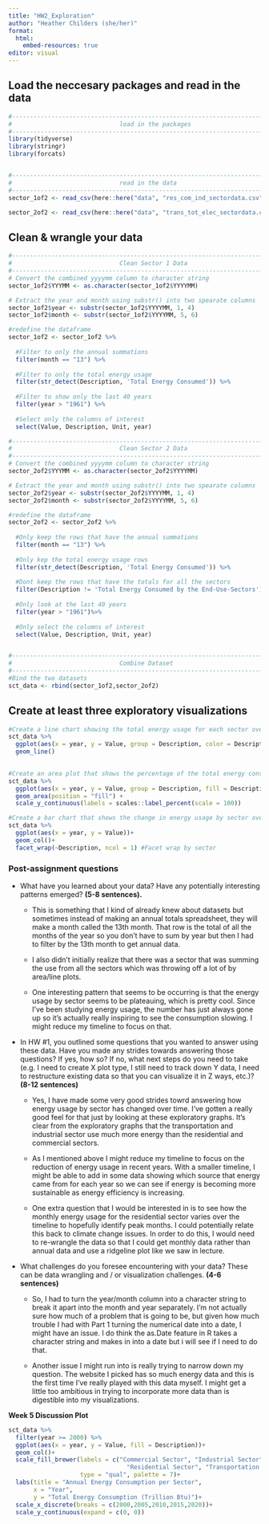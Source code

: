 ```yaml
---
title: "HW2_Exploration"
author: "Heather Childers (she/her)"
format:
  html:
    embed-resources: true
editor: visual
---
```


## Load the neccesary packages and read in the data

```r
#-------------------------------------------------------------------------------
#                              load in the packages                             
#-------------------------------------------------------------------------------
library(tidyverse)
library(stringr)
library(forcats)


#-------------------------------------------------------------------------------
#                              read in the data                             
#-------------------------------------------------------------------------------
sector_1of2 <- read_csv(here::here("data", "res_com_ind_sectordata.csv"))

sector_2of2 <- read_csv(here::here("data", "trans_tot_elec_sectordata.csv"))
```

## Clean & wrangle your data

```r
#------------------------------------------------------------------------------
#                              Clean Sector 1 Data                             
#-------------------------------------------------------------------------------
# Convert the combined yyyymm column to character string
sector_1of2$YYYMM <- as.character(sector_1of2$YYYYMM)

# Extract the year and month using substr() into two spearate columns
sector_1of2$year <- substr(sector_1of2$YYYYMM, 1, 4)
sector_1of2$month <- substr(sector_1of2$YYYYMM, 5, 6)

#redefine the dataframe
sector_1of2 <- sector_1of2 %>% 
  
  #Filter to only the annual summations
  filter(month == "13") %>% 
  
  #Filter to only the total energy usage
  filter(str_detect(Description, 'Total Energy Consumed')) %>%
  
  #Filter to show only the last 40 years
  filter(year > "1961") %>% 
  
  #Select only the columns of interest
  select(Value, Description, Unit, year)

#------------------------------------------------------------------------------
#                              Clean Sector 2 Data                             
#-------------------------------------------------------------------------------
# Convert the combined yyyymm column to character string
sector_2of2$YYYMM <- as.character(sector_2of2$YYYYMM)

# Extract the year and month using substr() into two spearate columns
sector_2of2$year <- substr(sector_2of2$YYYYMM, 1, 4)
sector_2of2$month <- substr(sector_2of2$YYYYMM, 5, 6)

#redefine the dataframe
sector_2of2 <- sector_2of2 %>% 
  
  #Only keep the rows that have the annual summations
  filter(month == "13") %>% 
  
  #Only kep the total energy usage rows
  filter(str_detect(Description, 'Total Energy Consumed')) %>%
  
  #Dont keep the rows that have the totals for all the sectors
  filter(Description != 'Total Energy Consumed by the End-Use-Sectors') %>% 
  
  #Only look at the last 40 years
  filter(year > "1961")%>% 
  
  #Only select the columns of interest
  select(Value, Description, Unit, year)


#------------------------------------------------------------------------------
#                              Combine Dataset                             
#-------------------------------------------------------------------------------
#Bind the two datasets
sct_data <- rbind(sector_1of2,sector_2of2)
```

## Create at least **three** exploratory visualizations

```r
#Create a line chart showing the total energy usage for each sector over time
sct_data %>% 
  ggplot(aes(x = year, y = Value, group = Description, color = Description)) +
  geom_line() 
  
```

```r
#Create an area plot that shows the percentage of the total energy consumption that came from each sector
sct_data %>% 
  ggplot(aes(x = year, y = Value, group = Description, fill = Description)) +
  geom_area(position = "fill") +
  scale_y_continuous(labels = scales::label_percent(scale = 100)) 
```

```r
#Create a bar chart that shows the change in energy usage by sector over time
sct_data %>% 
  ggplot(aes(x = year, y = Value))+
  geom_col()+
  facet_wrap(~Description, ncol = 1) #Facet wrap by sector

```

### Post-assignment questions

-   What have you learned about your data? Have any potentially interesting patterns emerged? **(5-8 sentences).**

    -   This is something that I kind of already knew about datasets but sometimes instead of making an annual totals spreadsheet, they will make a month called the 13th month. That row is the total of all the months of the year so you don't have to sum by year but then I had to filter by the 13th month to get annual data.

    -   I also didn't initially realize that there was a sector that was summing the use from all the sectors which was throwing off a lot of by area/line plots.

    -   One interesting pattern that seems to be occurring is that the energy usage by sector seems to be plateauing, which is pretty cool. Since I've been studying energy usage, the number has just always gone up so it's actually really inspiring to see the consumption slowing. I might reduce my timeline to focus on that.

-   In HW #1, you outlined some questions that you wanted to answer using these data. Have you made any strides towards answering those questions? If yes, how so? If no, what next steps do you need to take (e.g. I need to create X plot type, I still need to track down Y data, I need to restructure existing data so that you can visualize it in Z ways, etc.)? **(8-12 sentences)**

    -   Yes, I have made some very good strides towrd answering how energy usage by sector has changed over time. I've gotten a really good feel for that just by looking at these exploratory graphs. It's clear from the exploratory graphs that the transportation and industrial sector use much more energy than the residential and commercial sectors.

    -   As I mentioned above I might reduce my timeline to focus on the reduction of energy usage in recent years. With a smaller timeline, I might be able to add in some data showing which source that energy came from for each year so we can see if energy is becoming more sustainable as energy efficiency is increasing.

    -   One extra question that I would be interested in is to see how the monthly energy usage for the residential sector varies over the timeline to hopefully identify peak months. I could potentially relate this back to climate change issues. In order to do this, I would need to re-wrangle the data so that I could get monthly data rather than annual data and use a ridgeline plot like we saw in lecture.

-   What challenges do you foresee encountering with your data? These can be data wrangling and / or visualization challenges. **(4-6 sentences)**

    -   So, I had to turn the year/month column into a character string to break it apart into the month and year separately. I'm not actually sure how much of a problem that is going to be, but given how much trouble I had with Part 1 turning the numerical date into a date, I might have an issue. I do think the as.Date feature in R takes a character string and makes in into a date but i will see if I need to do that.

    -   Another issue I might run into is really trying to narrow down my question. The website I picked has so much energy data and this is the first time I've really played with this data myself. I might get a little too ambitious in trying to incorporate more data than is digestible into my visualizations.

**Week 5 Discussion Plot**

```r
sct_data %>% 
  filter(year >= 2000) %>% 
  ggplot(aes(x = year, y = Value, fill = Description))+
  geom_col()+
  scale_fill_brewer(labels = c("Commercial Sector", "Industrial Sector", 
                                 "Residential Sector", "Transportation Sector"), 
                    type = "qual", palette = 7)+
  labs(title = "Annual Energy Consumption per Sector",
       x = "Year",
       y = "Total Energy Consumption (Trillion Btu)")+
  scale_x_discrete(breaks = c(2000,2005,2010,2015,2020))+
  scale_y_continuous(expand = c(0, 0))
```
